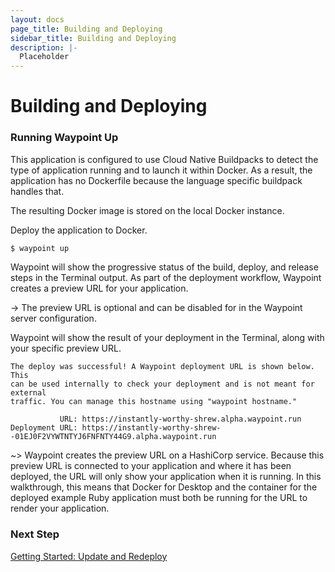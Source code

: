 ```yaml
---
layout: docs
page_title: Building and Deploying
sidebar_title: Building and Deploying
description: |-
  Placeholder
---
```


# Building and Deploying

### Running Waypoint Up

This application is configured to use Cloud Native Buildpacks to detect the type of application running and to launch it within Docker. As a result, the application has no Dockerfile because the language specific buildpack handles that.

The resulting Docker image is stored on the local Docker instance.

Deploy the application to Docker.

```bash
$ waypoint up
```

Waypoint will show the progressive status of the build, deploy, and release steps in the Terminal output. As part of the deployment workflow, Waypoint creates a preview URL for your application.

-> The preview URL is optional and can be disabled for in the Waypoint server configuration.

Waypoint will show the result of your deployment in the Terminal, along with your specific preview URL.

```
The deploy was successful! A Waypoint deployment URL is shown below. This
can be used internally to check your deployment and is not meant for external
traffic. You can manage this hostname using "waypoint hostname."

           URL: https://instantly-worthy-shrew.alpha.waypoint.run
Deployment URL: https://instantly-worthy-shrew--01EJ0F2VYWTNTYJ6FNFNTY44G9.alpha.waypoint.run
```

~> Waypoint creates the preview URL on a HashiCorp service. Because this preview URL is connected to your application and where it has been deployed, the URL will only show your application when it is running. In this walkthrough, this means that Docker for Desktop and the container for the deployed example Ruby application must both be running for the URL to render your application.

### Next Step

[Getting Started: Update and Redeploy](/docs/getting-started/docker-example-app/update-app)
